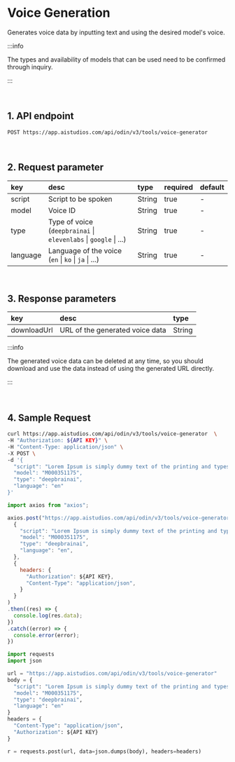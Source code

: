 # Voice Generation

Generates voice data by inputting text and using the desired model's voice.

:::info

The types and availability of models that can be used need to be confirmed through inquiry.

:::

<br/>

## 1. API endpoint

```
POST https://app.aistudios.com/api/odin/v3/tools/voice-generator
```

<br/>

## 2. Request parameter

|key|desc|type|required|default|
|:---|:---|:---|:---|:---|
|script|Script to be spoken|String|true|-|
|model|Voice ID|String|true|-|
|type|Type of voice<br />(`deepbrainai` \| `elevenlabs` \| `google` \| ...) |String|true|-|
|language|Language of the voice<br />(`en` \| `ko` \| `ja` \| ...)|String|true|-|

<br/>

## 3. Response parameters

|key|desc|type|
|:---|:---|:---|
|downloadUrl|URL of the generated voice data|String|

:::info

The generated voice data can be deleted at any time, so you should download and use the data instead of using the generated URL directly.

:::

<br/>


## 4. Sample Request


<Tabs>
<TabItem value="curl" label="cURL">

```bash
curl https://app.aistudios.com/api/odin/v3/tools/voice-generator  \
-H "Authorization: ${API KEY}" \
-H "Content-Type: application/json" \
-X POST \
-d '{
  "script": "Lorem Ipsum is simply dummy text of the printing and typesetting industry.\nLorem Ipsum has been the industrys standard dummy text ever since the 1500s, when an unknown printer took a galley of type and scrambled it to make a type specimen book.",
  "model": "M000351175",
  "type": "deepbrainai",
  "language": "en"
}'
```

</TabItem>
<TabItem value="js" label="Node.js">

```js
import axios from "axios";

axios.post("https://app.aistudios.com/api/odin/v3/tools/voice-generator", 
  {
    "script": "Lorem Ipsum is simply dummy text of the printing and typesetting industry.\nLorem Ipsum has been the industrys standard dummy text ever since the 1500s, when an unknown printer took a galley of type and scrambled it to make a type specimen book.",
    "model": "M000351175",
    "type": "deepbrainai",
    "language": "en",
  }, 
  {
    headers: {
      "Authorization": ${API KEY},
      "Content-Type": "application/json",
    }
  }
)
.then((res) => {
  console.log(res.data);
})
.catch((error) => {
  console.error(error);
})
```

</TabItem>
<TabItem value="py" label="Python">

```py
import requests
import json

url = "https://app.aistudios.com/api/odin/v3/tools/voice-generator"
body = {
  "script": "Lorem Ipsum is simply dummy text of the printing and typesetting industry.\nLorem Ipsum has been the industrys standard dummy text ever since the 1500s, when an unknown printer took a galley of type and scrambled it to make a type specimen book.",
  "model": "M000351175",
  "type": "deepbrainai",
  "language": "en"
}
headers = {
  "Content-Type": "application/json",
  "Authorization": ${API KEY}
}

r = requests.post(url, data=json.dumps(body), headers=headers)
```

</TabItem>
</Tabs>
